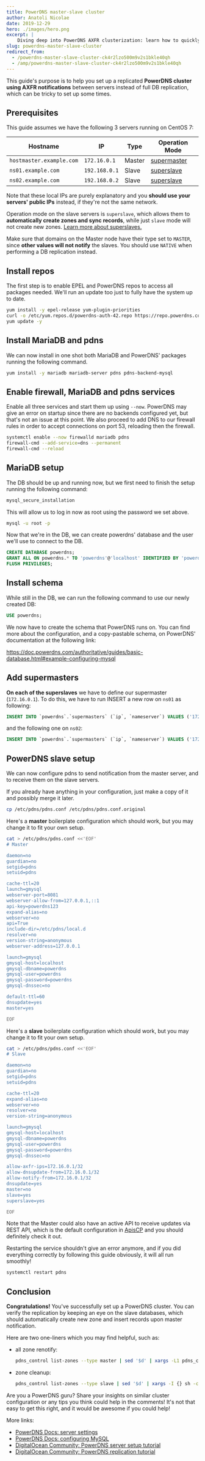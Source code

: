 ```yaml
---
title: PowerDNS master-slave cluster
author: Anatoli Nicolae
date: 2019-12-29
hero: ./images/hero.png
excerpt: |
    Diving deep into PowerDNS AXFR clusterization: learn how to quickly spin up a three-node cluster with AXFR notifications.
slug: powerdns-master-slave-cluster
redirect_from:
  - /powerdns-master-slave-cluster-ck4r2lzo500m9v2s1bkle40qh
  - /amp/powerdns-master-slave-cluster-ck4r2lzo500m9v2s1bkle40qh
---
```


This guide's purpose is to help you set up a replicated **PowerDNS cluster using AXFR notifications** between servers instead of full DB replication, which can be tricky to set up some times.

Prerequisites
--
This guide assumes we have the following 3 servers running on CentOS 7:

Hostname | IP | Type | Operation Mode
--- | --- | --- | ---
`hostmaster.example.com` | `172.16.0.1` | Master | [supermaster](https://doc.powerdns.com/authoritative/modes-of-operation.html#master-operation)
`ns01.example.com` | `192.168.0.1` | Slave | [ superslave](https://doc.powerdns.com/authoritative/modes-of-operation.html#supermaster-automatic-provisioning-of-slaves)
`ns02.example.com` | `192.168.0.2` | Slave | [ superslave](https://doc.powerdns.com/authoritative/modes-of-operation.html#supermaster-automatic-provisioning-of-slaves)

Note that these local IPs are purely explanatory and you **should use your servers' public IPs** instead, if they're not the same network.

Operation mode on the slave servers is `superslave`, which allows them to **automatically create zones and sync records**, while just `slave` mode will not create new zones. [Learn more about superslaves.](https://doc.powerdns.com/authoritative/modes-of-operation.html#supermaster-automatic-provisioning-of-slaves)

Make sure that domains on the Master node have their type set to `MASTER`, since **other values will not notify** the slaves. You should use `NATIVE` when performing a DB replication instead.

Install repos
--
The first step is to enable EPEL and PowerDNS repos to access all packages needed. We'll run an update too just to fully have the system up to date.

```bash
yum install -y epel-release yum-plugin-priorities
curl -o /etc/yum.repos.d/powerdns-auth-42.repo https://repo.powerdns.com/repo-files/centos-auth-42.repo
yum update -y
```

Install MariaDB and pdns
--
We can now install in one shot both MariaDB and PowerDNS' packages running the following command.

```bash
yum install -y mariadb mariadb-server pdns pdns-backend-mysql
```

Enable firewall, MariaDB and pdns services
--
Enable all three services and start them up using `--now`. PowerDNS may give an error on startup since there are no backends configured yet, but that's not an issue at this point. We also proceed to add DNS to our firewall rules in order to accept connections on port 53, reloading then the firewall.

```bash
systemctl enable --now firewalld mariadb pdns
firewall-cmd --add-service=dns --permanent
firewall-cmd --reload
```

MariaDB setup
--
The DB should be up and running now, but we first need to finish the setup running the following command:

```bash
mysql_secure_installation
```

This will allow us to log in now as root using the password we set above.

```bash
mysql -u root -p
```

Now that we're in the DB, we can create powerdns' database and the user we'll use to connect to the DB.

```sql
CREATE DATABASE powerdns;
GRANT ALL ON powerdns.* TO 'powerdns'@'localhost' IDENTIFIED BY 'powerdns';
FLUSH PRIVILEGES;
```

Install schema
---
While still in the DB, we can run the following command to use our newly created DB:

```sql
USE powerdns;
```

We now have to create the schema that PowerDNS runs on. You can find more about the configuration, and a copy-pastable schema, on PowerDNS' documentation at the following link:

https://doc.powerdns.com/authoritative/guides/basic-database.html#example-configuring-mysql

Add supermasters
--
**On each of the superslaves** we have to define our supermaster (`172.16.0.1`). To do this, we have to run INSERT a new row on `ns01` as following:

```sql
INSERT INTO `powerdns`.`supermasters` (`ip`, `nameserver`) VALUES ('172.16.0.1', 'ns01.example.com');
```

and the following one on `ns02`:

```sql
INSERT INTO `powerdns`.`supermasters` (`ip`, `nameserver`) VALUES ('172.16.0.1', 'ns02.example.com');
```

PowerDNS slave setup
--
We can now configure pdns to send notification from the master server, and to receive them on the slave servers.

If you already have anything in your configuration, just make a copy of it and possibly merge it later.

```bash
cp /etc/pdns/pdns.conf /etc/pdns/pdns.conf.original
```

Here's a **master** boilerplate configuration which should work, but you may change it to fit your own setup.

```bash
cat > /etc/pdns/pdns.conf <<'EOF'
# Master

daemon=no
guardian=no
setgid=pdns
setuid=pdns

cache-ttl=20
launch=gmysql
webserver-port=8081
webserver-allow-from=127.0.0.1,::1
api-key=powerdns123
expand-alias=no
webserver=no
api=True
include-dir=/etc/pdns/local.d
resolver=no
version-string=anonymous
webserver-address=127.0.0.1

launch=gmysql
gmysql-host=localhost
gmysql-dbname=powerdns
gmysql-user=powerdns
gmysql-password=powerdns
gmysql-dnssec=no

default-ttl=60
dnsupdate=yes
master=yes

EOF
```

Here's a **slave** boilerplate configuration which should work, but you may change it to fit your own setup.

```bash
cat > /etc/pdns/pdns.conf <<'EOF'
# Slave

daemon=no
guardian=no
setgid=pdns
setuid=pdns

cache-ttl=20
expand-alias=no
webserver=no
resolver=no
version-string=anonymous

launch=gmysql
gmysql-host=localhost
gmysql-dbname=powerdns
gmysql-user=powerdns
gmysql-password=powerdns
gmysql-dnssec=no

allow-axfr-ips=172.16.0.1/32
allow-dnsupdate-from=172.16.0.1/32
allow-notify-from=172.16.0.1/32
dnsupdate=yes
master=no
slave=yes
superslave=yes

EOF
```

Note that the Master could also have an active API to receive updates via REST API, which is the default configuration in  [ApisCP](https://apiscp.com/)  and you should definitely check it out.

Restarting the service shouldn't give an error anymore, and if you did everything correctly by following this guide obviously, it will all run smoothly!

```bash
systemctl restart pdns
```

Conclusion
--
**Congratulations!** You've successfully set up a PowerDNS cluster. You can verify the replication by keeping an eye on the slave databases, which should automatically create new zone and insert records upon master notification.

Here are two one-liners which you may find helpful, such as:

- all zone renotify:
  ```bash
  pdns_control list-zones --type master | sed '$d' | xargs -L1 pdns_control notify
  ```

- zone cleanup:
  ```bash
  pdns_control list-zones --type slave | sed '$d' | xargs -I {} sh -c "host -t SOA {} 172.16.0.1 | tail -n1 | grep -q 'has SOA record' || pdnsutil delete-zone {}"
  ```

Are you a PowerDNS guru? Share your insights on similar cluster configuration or any tips you think could help in the comments! It's not that easy to get this right, and it would be awesome if you could help!

More links:
- [PowerDNS Docs: server settings](https://doc.powerdns.com/authoritative/settings.html)
- [PowerDNS Docs: configuring MySQL](https://doc.powerdns.com/authoritative/guides/basic-database.html#example-configuring-mysql)
- [DigitalOcean Community: PowerDNS server setup tutorial](https://www.digitalocean.com/community/tutorials/how-to-install-and-configure-powerdns-with-a-mariadb-backend-on-ubuntu-14-04)
- [DigitalOcean Community: PowerDNS replication tutorial](https://www.digitalocean.com/community/tutorials/how-to-configure-dns-replication-on-a-slave-powerdns-server-on-ubuntu-14-04)
